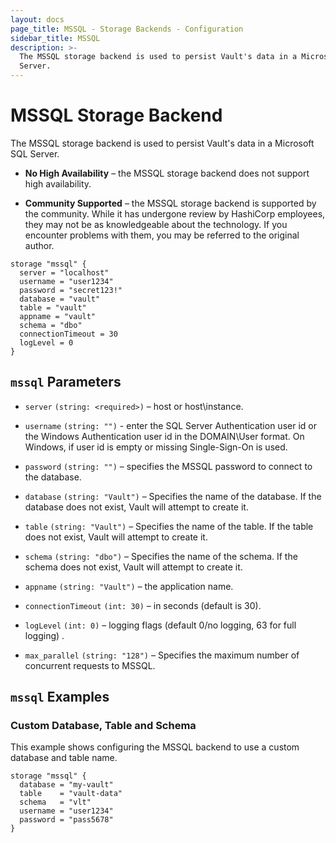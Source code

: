 ```yaml
---
layout: docs
page_title: MSSQL - Storage Backends - Configuration
sidebar_title: MSSQL
description: >-
  The MSSQL storage backend is used to persist Vault's data in a Microsoft SQL
  Server.
---
```


# MSSQL Storage Backend

The MSSQL storage backend is used to persist Vault's data in a Microsoft SQL Server.

- **No High Availability** – the MSSQL storage backend does not support high
  availability.

- **Community Supported** – the MSSQL storage backend is supported by the
  community. While it has undergone review by HashiCorp employees, they may not
  be as knowledgeable about the technology. If you encounter problems with them,
  you may be referred to the original author.

```hcl
storage "mssql" {
  server = "localhost"
  username = "user1234"
  password = "secret123!"
  database = "vault"
  table = "vault"
  appname = "vault"
  schema = "dbo"
  connectionTimeout = 30
  logLevel = 0
}
```

## `mssql` Parameters

- `server` `(string: <required>)` – host or host\instance.

- `username` `(string: "")` - enter the SQL Server Authentication user id or
  the Windows Authentication user id in the DOMAIN\User format.
  On Windows, if user id is empty or missing Single-Sign-On is used.

- `password` `(string: "")` – specifies the MSSQL password to connect to
  the database.

- `database` `(string: "Vault")` – Specifies the name of the database. If the
  database does not exist, Vault will attempt to create it.

- `table` `(string: "Vault")` – Specifies the name of the table. If the table
  does not exist, Vault will attempt to create it.

- `schema` `(string: "dbo")` – Specifies the name of the schema. If the schema
  does not exist, Vault will attempt to create it.

- `appname` `(string: "Vault")` – the application name.

- `connectionTimeout` `(int: 30)` – in seconds (default is 30).

- `logLevel` `(int: 0)` – logging flags (default 0/no logging, 63 for full logging) .

- `max_parallel` `(string: "128")` – Specifies the maximum number of concurrent
  requests to MSSQL.

## `mssql` Examples

### Custom Database, Table and Schema

This example shows configuring the MSSQL backend to use a custom database and
table name.

```hcl
storage "mssql" {
  database = "my-vault"
  table    = "vault-data"
  schema   = "vlt"
  username = "user1234"
  password = "pass5678"
}
```

